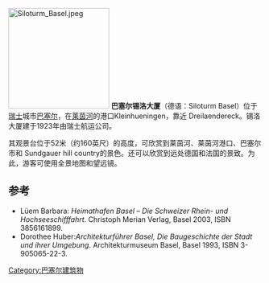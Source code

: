 [[File:Siloturm_Basel.jpeg|200px]]
'''巴塞尔锡洛大厦'''（德语：Siloturm Basel）位于[[瑞士|瑞士]]城市[[巴塞尔|巴塞尔]]，在[[莱茵河|莱茵河]]的港口Kleinhueningen，靠近 Dreilaendereck。锡洛大厦建于1923年由瑞士航运公司。 

其观景台位于52米（约160英尺）的高度，可欣赏到莱茵河、莱茵河港口、巴塞尔市和 Sundgauer hill country的景色。还可以欣赏到远处德国和法国的景致。为此，游客可使用全景地图和望远镜。

==参考==
* Lüem Barbara: ''Heimathafen Basel – Die Schweizer Rhein- und Hochseeschifffahrt''. Christoph Merian Verlag, Basel 2003, ISBN 3856161899.
* Dorothee Huber:'' Architekturführer Basel, Die Baugeschichte der Stadt und ihrer Umgebung''. Architekturmuseum Basel, Basel 1993, ISBN 3-905065-22-3.
{{Coord|47|35|01|N|7|35|24|E|region:CH-BS_type:landmark_source:dewiki|display=title}}
[[Category:巴塞尔建筑物|Category:巴塞尔建筑物]]